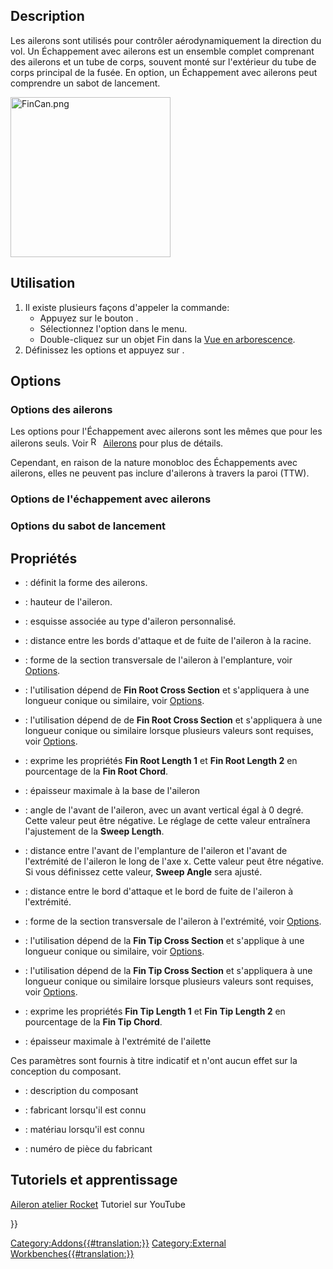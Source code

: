<languages/>

{{Docnav/fr
|[[Rocket_Fin/fr|Aileron]]
|[[Rocket_CompLaunchGuide/fr|Guides de lancement]]
|[[Rocket_Workbench/fr|Atelier Rocket]]
|IconL=Rocket_Fin.svg
|IconR=Rocket_LaunchGuideComposite.png
|IconC=RocketWorkbench.svg
}}

{{GuiCommand/fr
|Name=Rocket FinCan
|Name/fr=Rocket Échappement avec ailerons
|MenuLocation=Rocket → Échappement avec ailerons
|Workbenches=[[Rocket_Workbench/fr|Rocket]]
|Version=0.19
}}

== Description ==

Les ailerons sont utilisés pour contrôler aérodynamiquement la direction du vol. Un Échappement avec ailerons est un ensemble complet comprenant des ailerons et un tube de corps, souvent monté sur l'extérieur du tube de corps principal de la fusée. En option, un Échappement avec ailerons peut comprendre un sabot de lancement.

[[File:FinCan.png|256px]]
{{Caption|Un Échappement avec ailerons avec un sabot de lancement}}

<span id="Usage"></span>
== Utilisation ==

# Il existe plusieurs façons d'appeler la commande:
#* Appuyez sur le bouton {{Button|[[Image:Rocket_FinCan.svg|16px]] [[Rocket_FinCan|Fin Can]]}}.
#* Sélectionnez l'option {{MenuCommand|Rocket → [[Image:Rocket_FinCan.svg|16px]] Fin Can}} dans le menu.
#* Double-cliquez sur un objet Fin dans la [[Tree_view/fr|Vue en arborescence]].
# Définissez les options et appuyez sur {{Button|OK}}.

== Options ==

<span id="Fin_Options"></span>
=== Options des ailerons ===

Les options pour l'Échappement avec ailerons sont les mêmes que pour les ailerons seuls. Voir [[Image:Rocket_Fin.svg|16px]] [[Rocket_Fin/fr|Ailerons]] pour plus de détails.

Cependant, en raison de la nature monobloc des Échappements avec ailerons, elles ne peuvent pas inclure d'ailerons à travers la paroi (TTW).

<span id="Fin_Can_Options"></span>
=== Options de l'échappement avec ailerons ===

<span id="Launch_Lug_Options"></span>
=== Options du sabot de lancement ===

<span id="Properties"></span>
== Propriétés ==

{{TitleProperty|Fin Can}}

* {{PropertyData|Fin Type}} : définit la forme des ailerons.
* {{PropertyData|Height}} : hauteur de l'aileron.
* {{PropertyData|Profile}} : esquisse associée au type d'aileron personnalisé.
* {{PropertyData|Root Chord}} : distance entre les bords d'attaque et de fuite de l'aileron à la racine.
* {{PropertyData|Root Cross Section}} : forme de la section transversale de l'aileron à l'emplanture, voir [[#Options|Options]].
* {{PropertyData|Root Length 1}} : l'utilisation dépend de '''Fin Root Cross Section''' et s'appliquera à une longueur conique ou similaire, voir [[#Options|Options]].
* {{PropertyData|Root Length 2}} : l'utilisation dépend de de '''Fin Root Cross Section''' et s'appliquera à une longueur conique ou similaire lorsque plusieurs valeurs sont requises, voir [[#Options|Options]].
* {{PropertyData|Root Per Cent}} : exprime les propriétés '''Fin Root Length 1''' et '''Fin Root Length 2''' en pourcentage de la '''Fin Root Chord'''.
* {{PropertyData|Root Thickness}} : épaisseur maximale à la base de l'aileron
* {{PropertyData|Sweep Angle}} : angle de l'avant de l'aileron, avec un avant vertical égal à 0 degré. Cette valeur peut être négative. Le réglage de cette valeur entraînera l'ajustement de la '''Sweep Length'''.
* {{PropertyData|Sweep Length}} : distance entre l'avant de l'emplanture de l'aileron et l'avant de l'extrémité de l'aileron le long de l'axe x. Cette valeur peut être négative. Si vous définissez cette valeur, '''Sweep Angle''' sera ajusté.
* {{PropertyData|Tip Chord}} : distance entre le bord d'attaque et le bord de fuite de l'aileron à l'extrémité.
* {{PropertyData|Tip Cross Section}} : forme de la section transversale de l'aileron à l'extrémité, voir [[#Options|Options]].
* {{PropertyData|Tip Length 1}} : l'utilisation dépend de la '''Fin Tip Cross Section''' et s'applique à une longueur conique ou similaire, voir [[#Options|Options]].
* {{PropertyData|Tip Length 2}} : l'utilisation dépend de la '''Fin Tip Cross Section''' et s'appliquera à une longueur conique ou similaire lorsque plusieurs valeurs sont requises, voir [[#Options|Options]].
* {{PropertyData|Tip Per Cent}} : exprime les propriétés '''Fin Tip Length 1''' et '''Fin Tip Length 2''' en pourcentage de la '''Fin Tip Chord'''.
* {{PropertyData|Tip Thickness}} : épaisseur maximale à l'extrémité de l'ailette

{{TitleProperty|Rocket Component}}

Ces paramètres sont fournis à titre indicatif et n'ont aucun effet sur la conception du composant.

* {{PropertyData|Description}} : description du composant
* {{PropertyData|Manufacturer}} : fabricant lorsqu'il est connu
* {{PropertyData|Material}} : matériau lorsqu'il est connu
* {{PropertyData|Part Number}} : numéro de pièce du fabricant

<span id="Tutorials_and_Learning"></span>
== Tutoriels et apprentissage ==

[https://youtu.be/8MmEVyGkA0I Aileron atelier Rocket] Tutoriel sur YouTube


{{Docnav/fr
|[[Rocket_Fin/fr|Aileron]]
|[[Rocket_CompLaunchGuide/fr|Guides de lancement]]
|[[Rocket_Workbench/fr|Atelier Rocket]]
|IconL=Rocket_Fin.svg
|IconR=Rocket_LaunchGuideComposite.png
|IconC=RocketWorkbench.svg
}}

{{Userdocnavi{{#translation:}}}}
[[Category:Addons{{#translation:}}]]
[[Category:External Workbenches{{#translation:}}]]